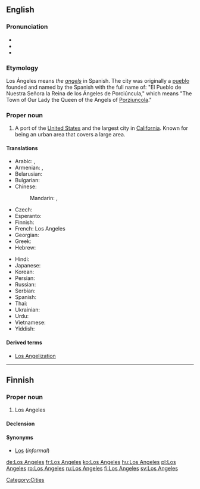 {{wikipedia}}
==English==

===Pronunciation===
* {{audio|En-ca-Los_Angeles.ogg|Audio (CA)}}
* {{audio|en-uk-Los Angeles.ogg|Audio (UK)}}
* {{audio|en-us-Los_Angeles.ogg|Audio (US)}}

===Etymology===
Los Ángeles means ''the [[angels]]'' in Spanish. The city was originally a [[pueblo]] founded and named by the Spanish with the full name of: "El Pueblo de Nuestra Señora la Reina de los Ángeles de Porciúncula," which means "The Town of Our Lady the Queen of the Angels of [[w:Porziuncola|Porziuncola]]."

===Proper noun===
{{en-proper noun|sg=[[los|Los]] [[angeles|Angeles]]}}

# A port of the [[United States]] and the largest city in [[California]]. Known for being an urban area that covers a large area. 

====Translations====
{{trans-top|largest city in California}}
* Arabic: {{t|ar|لوس انجليس|m|tr=luus anjilis}},  {{t|ar|لوس أنجلوس|m|tr=luus anjiluus}}
* Armenian: {{t-|hy|Լոս Անջելես|tr=Los Anǰeles}}, {{t-|hy|Լոս|tr=Los}}
* Belarusian: {{t|be|Лос-Анджэлес|m|tr=Los-Ándželes|xs=Belarusian}}
* Bulgarian: {{t|bg|Лос Анджелис|m|tr=Los Ánželis}}
* Chinese:
*: Mandarin: {{t-|cmn|洛杉磯|sc=Hani}}, {{t-|cmn|洛杉矶|tr=Luòshānjī|sc=Hani}}
* Czech: {{t-|cs|Los Angeles}}
* Esperanto: {{t|eo|Los-Anĝeleso|xs=Esperanto}}
* Finnish: {{t+|fi|Los Angeles}}
* French: Los Angeles
* Georgian: {{t|ka|ლოს-ანჯელესი|sc=Geor|xs=Georgian}}
* Greek: {{t|el|Λος Άντζελες|tr=Los Ántzeles}}
* Hebrew: {{t|he|לוס אנג'לס}}
{{trans-mid}}
* Hindi: {{t|hi|लॉस ऐन्जेलिस|tr=lŏs ainjēlis|xs=Hindi}}
* Japanese: {{t-|ja|ロサンゼルス|tr=Rosanzerusu}}
* Korean: {{t+|ko|로스앤젤레스|tr=Loseu-aenjelleseu|sc=Hang}}
* Persian: {{t|fa|لس‌آنجلس|xs=Persian}}
* Russian: {{t-|ru|Лос-Анджелес|m|s|tr=Los-Ándželes}}
* Serbian: {{t-|sr|Лос Анџелес|m|s|tr=Los Andželes|sc=Cyrl}}
* Spanish: {{t+|es|Los Ángeles|m|s}}
* Thai: {{t|th|ลอสแอนเจลิส|tr=lôt ae-nor-jay-lít}}
* Ukrainian: {{t-|uk|Лос-Анджелес|m|tr=Los-Ándželes|xs=Ukrainian}}
* Urdu: {{t|ur|لاس اینجلس|xs=Urdu}}
* Vietnamese: {{t|vi|Lốt An giơ lét|xs=Vietnamese}}
* Yiddish: {{t|yi|לאָס־אַנדזשעלעס|tr=Los-Andželes|sc=yi-Hebr|xs=Yiddish}}
{{trans-bottom}}

====Derived terms====
* [[Los Angelization]]

[[Category:Cities]]

----

==Finnish==

===Proper noun===
{{infl|fi|proper noun}}

# Los Angeles

====Declension====
{{fi-decl-risti|Los Angeles|np=1}}

====Synonyms====
* [[Los]] (''informal'')

[[de:Los Angeles]]
[[fr:Los Angeles]]
[[ko:Los Angeles]]
[[hu:Los Angeles]]
[[pl:Los Angeles]]
[[ro:Los Angeles]]
[[ru:Los Angeles]]
[[fi:Los Angeles]]
[[sv:Los Angeles]]